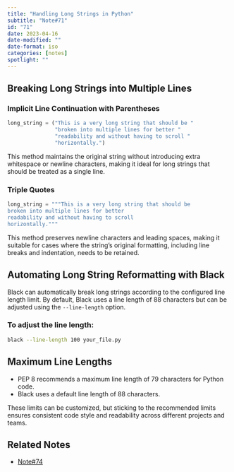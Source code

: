 ```yaml
---
title: "Handling Long Strings in Python"
subtitle: "Note#71"
id: "71"
date: 2023-04-16
date-modified: ""
date-format: iso
categories: [notes]
spotlight: ""
---
```

## Breaking Long Strings into Multiple Lines

### Implicit Line Continuation with Parentheses

```python
long_string = ("This is a very long string that should be "
               "broken into multiple lines for better "
               "readability and without having to scroll "
               "horizontally.")
```

This method maintains the original string without introducing extra whitespace or newline characters, making it ideal for long strings that should be treated as a single line.

### Triple Quotes

```python
long_string = """This is a very long string that should be
broken into multiple lines for better
readability and without having to scroll
horizontally."""
```

This method preserves newline characters and leading spaces, making it suitable for cases where the string's original formatting, including line breaks and indentation, needs to be retained.

## Automating Long String Reformatting with Black

Black can automatically break long strings according to the configured line length limit. By default, Black uses a line length of 88 characters but can be adjusted using the `--line-length` option.

### To adjust the line length:

```bash
black --line-length 100 your_file.py
```

## Maximum Line Lengths

* PEP 8 recommends a maximum line length of 79 characters for Python code.
* Black uses a default line length of 88 characters.

These limits can be customized, but sticking to the recommended limits ensures consistent code style and readability across different projects and teams.

## Related Notes

* [Note#74](/notes/74/)
